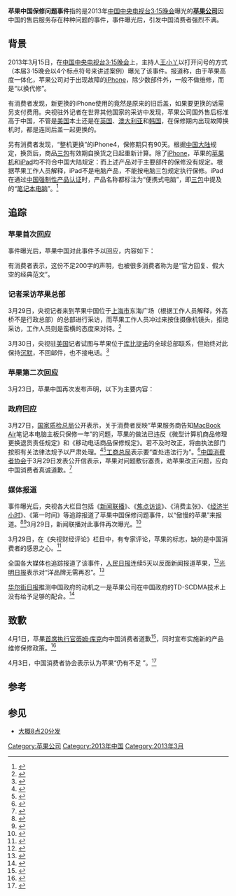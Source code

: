 '''苹果中国保修问题事件'''指的是2013年[[中国中央电视台|中国中央电视台]][[中国中央电视台3·15晚会|3·15晚会]]曝光的'''[[苹果公司|苹果公司]]'''因中国的售后服务存在种种问题的事件，事件曝光后，引发中国消费者强烈不满。

==背景==
2013年3月15日，在[[中国中央电视台|中国中央电视台]][[中国中央电视台3·15晚会|3·15晚会]]上，主持人[[王小丫|王小丫]]以打开问号的方式（本届3·15晚会以4个标点符号来讲述案例）曝光了该事件。报道称，由于苹果高度一体化，苹果公司对于出现故障的[[iPhone|iPhone]]，除少数部件外，一般不做维修，而是“以换代修”。

有消费者发现，新更换的iPhone使用的竟然是原来的旧后盖，如果要更换的话需另支付费用。央视驻外记者在世界其他国家的采访中发现，苹果公司国外售后标准高于中国，不管是[[美国|美国]]本土还是在[[英国|英国]]、[[澳大利亚|澳大利亚]]和[[韩国|韩国]]，在保修期内出现故障换机时，都是连同后盖一起更换的。

另有消费者发现，“整机更换”的iPhone4，保修期只有90天。根据[[中国大陆|中国大陆]]规定，换货后，商品[[三包|三包]]有效期自换货之日起重新计算。除了[[iPhone|iPhone]]，苹果的[[苹果机|苹果机]]和[[iPad|iPad]]均不符合中国大陆规定：{{quote|整机保修1年，主要部件包括[[主板|主板]]、[[光盘驱动器|驱动器]]、[[显示卡|显示卡]]、[[CPU|CPU]]、[[硬盘|硬盘]]、[[电源|电源]]、[[内存|内存]]保修2年。}}而上述产品对于主要部件的保修没有规定。根据苹果工作人员解释，iPad不是电脑产品，不能按电脑三包规定执行保修。iPad在通过[[中国强制性产品认证|中国强制性产品认证]]时，产品名称都标注为“便携式电脑”，即[[三包|三包]]中提及的“[[笔记本电脑|笔记本电脑]]”。<ref>{{cite web|url=http://jingji.cntv.cn/2013/03/15/ARTI1363350607589867.shtml|title=苹果手机深陷“后盖门” 售后服务中外有别 |publisher=央视网 | date=2013-03-15 |accessdate=2017-02-02|language=zh-cn}}</ref>

==追踪==
===苹果首次回应===
事件曝光后，苹果中国对此事件予以回应，内容如下：{{cquote|苹果公司致力于生产世界一流的产品，并为所在市场的消费者提供无与伦比的用户体验。这也是为什么我们在每一家苹果零售店的天才吧提供深受消费者喜爱的面对面支持。我们也与全国270多个城市的超过500个授权服务点密切合作。我们的团队一直努力超越消费者的期望，并高度重视每一位消费者的意见和建议。<ref>{{cite web|url=http://tech.sina.com.cn/it/apple/2013-03-15/23538150684.shtml|title=苹果回应央视315：重视每位消费者的意见|publisher=新浪网|date=2013-03-15|accessdate=2017-02-02|language=zh-cn}}</ref>}}

有消费者表示，这份不足200字的声明，也被很多消费者称为是“官方回复、假大空的经典范文”。
===记者采访苹果总部===
3月29日，央视记者来到苹果中国位于[[上海市|上海市]]东海广场（根据工作人员解释，外高桥不是行政总部）的总部进行采访，而苹果工作人员冲过来按住摄像机镜头，拒绝采访，工作人员则是蛮横的态度来对待。<ref>{{cite web|url=http://video.sina.com.cn/v/b/100414373-2258727970.html|title=苹果上海总部员工推搡镜头|publisher=新浪网|date=2013-03-29|accessdate=2017-02-02|language=zh-cn|deadurl=yes|archiveurl=https://web.archive.org/web/20170203162523/http://video.sina.com.cn/v/b/100414373-2258727970.html|archivedate=2017-02-03}}</ref>

3月30日，央视驻[[美国|美国]]记者试图与苹果位于[[库比提诺|库比提诺]]的全球总部联系，但始终对此保持[[沉默|沉默]]，不回邮件，也不接电话。<ref>{{cite web|url=http://news.cntv.cn/2013/03/30/VIDE1364629441397820.shtml|title=[视频]美国：苹果总部对售后问题保持沉默
|publisher=央视网|date=2013-03-30|accessdate=2017-02-02|language=zh-cn}}</ref>
===苹果第二次回应===
3月23日，苹果中国再次发布声明，以下为主要内容：{{cquote|我们希望所有的中国消费者知道，消费者享有苹果最高标准的服务。我们的政策完全符合本地法律法规。苹果在中国所提供的保修政策和在美国及世界各地大致相同；在一些维修方式上，会根据中国的法律法规调整具体做法，例如维修中不使用翻新或再制造的零部件……为了提供快捷有效的服务并确保问题在消费者第一次造访时便得以解决，Apple Store零售店和授权服务中心在处理绝大多数维修时，均用包括屏幕和天线在内的整套全新部件为消费者提供更换服务，并保留原有后盖。……维修后的iPhone随即享受90天的保修期或者延续其原有保修时长（以较长时间为准）。中国法规在这类情况下规定的保修期仅为 30 天。……鉴于[[iPhone_5|iPhone 5]]的独特设计，在绝大多数情况下，我们都会根据苹果的政策提供整机更换服务。……我们希望借此阐明苹果的政策，帮助大家更好地理解我们为消费者服务的方式。我们致力于为中国的消费者提供最好的体验，并由衷感谢消费者的支持。<ref>{{cite web|url=http://tech.sina.com.cn/mobile/n/apple/2013-03-23/10278175204.shtml|title=苹果声明：售后服务标准高且符合中国法规|publisher=新浪网|date=2013-03-23|accessdate=2017-02-02|language=zh-cn}}</ref>}}
===政府回应===
3月27日，[[国家质检总局|国家质检总局]]公开表示，关于消费者反映“苹果服务商告知[[MacBook_Air|MacBook Air]]笔记本电脑主板只保修一年”的问题，苹果的做法已违反《微型计算机商品修理更换退货责任规定》和《移动电话商品保修规定》。若不及时改正，将由执法部门按照有关法律法规予以严肃处理。<ref>{{cite web|url=http://tech.sina.com.cn/it/2013-03-27/20418187767.shtml|title=质检总局：苹果MacBook Air主板仅保修一年违规
|publisher=新浪网|date=2013-03-27|accessdate=2017-02-02|language=zh-cn}}</ref><ref>{{cite web|url=http://news.xinhuanet.com/info/2013-03/28/c_132266924.htm|title=国家质检总局：苹果必须改正 否则予以严惩|publisher=新华网|date=2013-03-28|accessdate=2017-02-02|language=zh-cn|deadurl=yes|archiveurl=https://web.archive.org/web/20131116083426/http://news.xinhuanet.com/info/2013-03/28/c_132266924.htm|archivedate=2013-11-16}}</ref>[[工商总局|工商总局]]表示要“查处违法行为”。<ref>{{cite web|url=http://news.xinhuanet.com/info/2013-03/29/c_132269735.htm|title=工商总局：加强对苹果公司"霸王条款"侵权行为监管|publisher=新华网|date=2013-03-29|accessdate=2017-02-02|language=zh-cn|deadurl=yes|archiveurl=https://web.archive.org/web/20131116103724/http://news.xinhuanet.com/info/2013-03/29/c_132269735.htm|archivedate=2013-11-16}}</ref>[[中国消费者协会|中国消费者协会]]于3月29日发表公开信表示，苹果对问题敷衍塞责，劝苹果改正问题，应向中国消费者真诚道歉。<ref>{{cite web|url=http://weibo.com/2656274875/zpId4yaIo|title=三包服务缩水 苹果缘何霸气？|publisher=新浪微博|author=央视新闻|date=2013-03-29|accessdate=2017-02-02|language=zh-cn}}</ref> 
===媒体报道===
事件曝光后，央视各大栏目包括《[[新闻联播|新闻联播]]》、《[[焦点访谈|焦点访谈]]》、《消费主张》、《[[经济半小时|经济半小时]]》、《第一时间》等追踪报道了苹果中国保修问题事件，以“傲慢的苹果”来报道。<ref>{{cite web|url=http://news.cntv.cn/2013/03/22/VIDE1363954321827655.shtml|title=焦点访谈：梦想引领未来（五） 傲慢的洋品牌
|publisher=央视网|date=2013-03-22|accessdate=2017-02-02|language=zh-cn}}</ref><ref>{{cite web|url=http://jingji.cntv.cn/2013/03/20/VIDE1363789081391640.shtml|title=经济半小时：谁纵容了“苹果”的傲慢|publisher=央视网|date=2013-03-20|accessdate=2017-02-02|language=zh-cn}}</ref>3月29日，新闻联播对此事件再次曝光。<ref>{{cite web|url=http://news.cntv.cn/2013/03/29/VIDE1364556844364389.shtml|title=“三包”服务缩水 “苹果”缘何霸气？
|publisher=|date=2013-03-29|accessdate=2017-02-02|language=zh-cn}}</ref>

3月29日，在《央视财经评论》栏目中，有专家评论，苹果的标志，缺的是中国消费者的感恩之心。<ref>{{cite web|url=http://tv.sohu.com/20130330/n371055805.shtml|title=专家评论苹果logo缺一角是缺良心|publisher=搜狐新闻|date=2013-03-30|accessdate=2017-02-02|language=zh-cn}}</ref>

全国各大媒体也追踪报道了该事件，[[人民日报|人民日报]]连续5天以反面新闻报道苹果，<ref>{{cite web|url=http://paper.people.com.cn/rmrb/html/2013-03/29/nw.D110000renmrb_20130329_1-09.htm|title=加强对苹果监管|publisher=人民网|date=2013-03-29|accessdate=2017-02-02|language=zh-cn}}{{dead link}}</ref>[[光明日报|光明日报]]表示对“洋品牌无需再忍”。<ref>{{cite web|url=http://news.xinhuanet.com/tech/2013-03/29/c_124517182.htm|title=洋品牌“双重标准” 跨国公司“耍大牌”无需再忍|publisher=新华网|date=2013-03-29|accessdate=2017-02-02|language=zh-cn|deadurl=yes|archiveurl=https://web.archive.org/web/20130404093420/http://news.xinhuanet.com/tech/2013-03/29/c_124517182.htm|archivedate=2013-04-04}}</ref> 

[[华尔街日报|华尔街日报]]推测中国政府的动机之一是苹果公司在中国政府的TD-SCDMA技术上没有给予足够的配合。<ref>{{cite web|url=http://cn.wsj.com/gb/20130401/col142924.asp|title=中国政府为何要啃“苹果”？|publisher=|date=2013-04-01|accessdate=2017-02-02|language=zh|registration=yes|deadurl=yes|archiveurl=https://web.archive.org/web/20160306070228/http://cn.wsj.com/gb/20130401/col142924.asp|archivedate=2016年3月6日|df=}}</ref>
==致歉==
4月1日，苹果[[首席执行官|首席执行官]][[蒂姆·库克|蒂姆·库克]]向中国消费者道歉<ref>{{cite web|url=http://jingji.cntv.cn/2013/04/02/VIDE1364861283571975.shtml|title=3·15在行动 苹果宣布实施新的产品维修保修政策
|publisher=央视网|date=2013-04-02|accessdate=2017-02-02|language=zh-cn|archiveurl=https://web.archive.org/web/20130405083858/http://jingji.cntv.cn/2013/04/02/VIDE1364861283571975.shtml|archivedate=2013-04-05}}</ref>，同时宣布实施新的产品维修保修政策。<ref>{{cite web|url=https://support.apple.com/zh-cn/warranties|title=Apple 在中国的维修和保修政策
|publisher=苹果公司|accessdate=2017-02-02|language=zh-cn|archiveurl=https://web.archive.org/web/20130401135256/http://www.apple.com.cn/support/warranties/|archivedate=2013-04-01|quote=致尊敬的中国消费者：在过去的两周里，我们收到了许多关于 Apple 在中国维修和保修政策的反馈。我们不仅对这些意见进行了深刻的反思，与相关部门一起仔细研究了 “三包” 规定，还审视了我们维修政策的沟通方式，并梳理了我们对 Apple 授权服务提供商的管理规范。我们意识到，由于在此过程中对外沟通不足而导致外界认为 Apple 态度傲慢，不在意或不重视消费者的反馈。对于由此给消费者带来的任何顾虑或误会，我们表示诚挚的歉意。}}</ref>

4月3日，中国消费者协会表示认为苹果“仍有不足 ”。<ref>{{cite web|url=http://news.xinhuanet.com/info/2013-04/03/c_132282892.htm|title=中消协回应苹果致歉：改进仍有不足|publisher=|date=2013-04-03|accessdate=2017-02-02|language=zh-cn|deadurl=yes|archiveurl=https://web.archive.org/web/20131116095140/http://news.xinhuanet.com/info/2013-04/03/c_132282892.htm|archivedate=2013-11-16}}</ref> 
==参考==
{{reflist|2}}
==参见==
*[[大概8点20分发|大概8点20分发]]

[[Category:苹果公司|Category:苹果公司]]
[[Category:2013年中国|Category:2013年中国]]
[[Category:2013年3月|Category:2013年3月]]